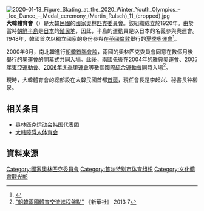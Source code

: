 {{noteTA
|G1=Country
|1=zh:南北韓; zh-cn:朝韩; zh-tw:南北韓; zh-hk:南北韓; zh-sg:朝韩;
|2=zh-cn:韩国; zh-tw:南韓; zh-hk:南韓;
}}
{{Infobox National Olympic Committee
| title = 大韓體育會
| logo = Korean_Olympic_Committee_logo.svg
| 國家或地區 = KOR
| 國家或地區編碼 = KOR
| 成立日期 = 1920年
| 加入國際奧委會 = 1948年
| 所屬成員 = OCA
| 總部 = {{KOR}}[[首爾|首爾]]
| 會長 = 李起兴
| 秘書長 = 钟柳泉
| 網頁 = [http://www.sports.or.kr 官方網頁]
}}
{{2018年冬季奧林匹克運動會}}
[[File:2020-01-13_Figure_Skating_at_the_2020_Winter_Youth_Olympics_–_Ice_Dance_–_Medal_ceremony_(Martin_Rulsch)_11_(cropped).jpg|thumb]]
'''大韓體育會'''（{{lang-ko|대한체육회}}）是[[大韓民國|大韓民國]]的[[國家奧林匹克委員會|國家奧林匹克委員會]]。該組織成立於1920年。由於當時[[朝鮮半島|朝鮮半島]]是[[日本|日本]]的[[殖民地|殖民地]]，因此，半島的運動員是以日本的名義參與奧運會。1948年，韓國首次以獨立國家的身份參與在[[英國|英國]][[倫敦|倫敦]]舉行的[[1948年夏季奧林匹克運動會|夏季奧運會]]<ref>{{Cite web |url=http://www.sports-reference.com/olympics/countries/KOR/ |title=South Korea |access-date=2014-02-03 |archive-url=https://web.archive.org/web/20200417041612/https://www.sports-reference.com/olympics/countries/KOR/ |archive-date=2020-04-17 |dead-url=yes }}</ref>。

2000年6月，南北韓進行[[朝韓首腦會談|朝韓首腦會談]]，兩國的奧林匹克委員會同意在數個月後舉行的[[2000年夏季奧林匹克運動會|奧運會]]的開幕式共同入場。此後，兩國先後在2004年的[[2004年夏季奧林匹克運動會|雅典奧運會]]、[[2005年東亞運動會|2005年東亞運動會]]、[[2006年冬季奧林匹克運動會|2006年冬季奧運會]]等數個國際[[綜合運動會|綜合運動會]]同時入場<ref>[http://news.xinhuanet.com/ziliao/2013-07/19/c_125033478.htm "朝韓兩國體育交流進程盤點"] {{Wayback|url=http://news.xinhuanet.com/ziliao/2013-07/19/c_125033478.htm |date=20140514133355 }} 《新華社》 2013 7</ref>。

現時，大韓體育會的總部設在大韓民國首都[[首爾|首爾]]，現任會長是李起兴、秘書長钟柳泉。

==相关条目==
* [[奥林匹克运动会韩国代表团|奥林匹克运动会韩国代表团]]
* [[大韩障碍人体育会|大韩障碍人体育会]]

==資料來源==
{{reflist}}

{{OCA}}

[[Category:國家奧林匹克委員會|Category:國家奧林匹克委員會]]
[[Category:首尔特别市体育组织|Category:首尔特别市体育组织]]
[[Category:文化體育觀光部|Category:文化體育觀光部]]